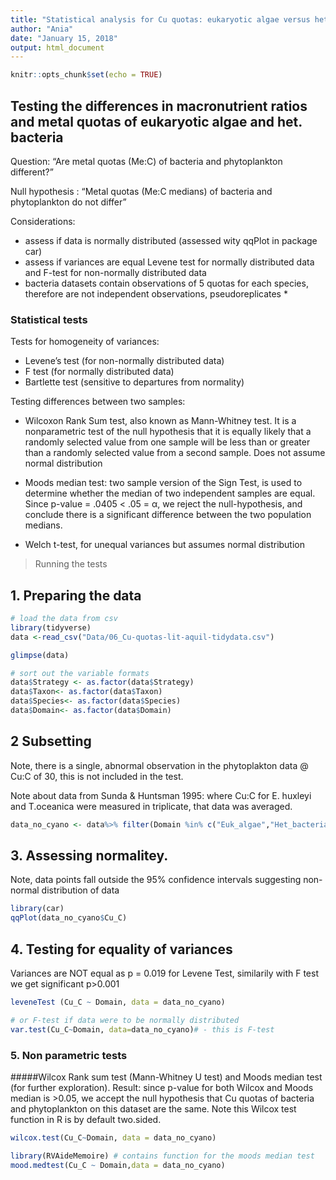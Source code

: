 ```yaml
---
title: "Statistical analysis for Cu quotas: eukaryotic algae versus het. bacteria"
author: "Ania"
date: "January 15, 2018"
output: html_document
---
```


```r
knitr::opts_chunk$set(echo = TRUE)
```

## Testing the differences in macronutrient ratios and metal quotas of eukaryotic algae and het. bacteria

Question: "Are metal quotas (Me:C) of bacteria and phytoplankton different?"

Null hypothesis : "Metal quotas (Me:C medians) of bacteria and phytoplankton do not differ"

Considerations:

* assess if data is normally distributed (assessed wity qqPlot in package car)
* assess if variances are equal Levene test for normally distributed data and F-test for non-normally distributed data
* bacteria datasets contain observations of 5 quotas for each species, therefore are not independent observations, pseudoreplicates *

### Statistical tests

Tests for homogeneity of variances:  

* Levene's test (for non-normally distributed data)
* F test (for normally distributed data)
* Bartlette test (sensitive to departures from normality)

Testing differences between two samples:  

* Wilcoxon Rank Sum test, also known as Mann-Whitney test. It is a nonparametric test of the null hypothesis that it is equally likely that a randomly selected value from one sample will be less than or greater than a randomly selected value from a second sample. Does not assume normal distribution

* Moods median test: two sample version of the Sign Test, is used to determine whether the median of two independent samples are equal. Since p-value = .0405 < .05 = α, we reject the null-hypothesis, and conclude there is a significant difference between the two population medians.

* Welch t-test, for unequal variances but assumes normal distribution

> Running the tests

## 1. Preparing the data

```r

# load the data from csv
library(tidyverse)
data <-read_csv("Data/06_Cu-quotas-lit-aquil-tidydata.csv") 

glimpse(data)

# sort out the variable formats
data$Strategy <- as.factor(data$Strategy)
data$Taxon<- as.factor(data$Taxon)
data$Species<- as.factor(data$Species)
data$Domain<- as.factor(data$Domain)
```


## 2 Subsetting
Note, there is a single, abnormal observation in the phytoplakton data @ Cu:C of 30, this is not included in the test.

Note about data from Sunda & Huntsman 1995: where Cu:C for E. huxleyi and T.oceanica were measured in triplicate, that data was averaged.

```r
data_no_cyano <- data%>% filter(Domain %in% c("Euk_algae","Het_bacteria"), Cu_C < 20)

```


## 3. Assessing normalitey. 

Note, data points fall outside the 95% confidence intervals suggesting non-normal distribution of data

```r

library(car)
qqPlot(data_no_cyano$Cu_C)

```

## 4. Testing for equality of variances

Variances are NOT equal as p = 0.019 for Levene Test, similarily with F test we get significant p>0.001

```r

leveneTest (Cu_C ~ Domain, data = data_no_cyano)

# or F-test if data were to be normally distributed
var.test(Cu_C~Domain, data=data_no_cyano)# - this is F-test
```

### 5. Non parametric tests

#####Wilcox Rank sum test (Mann-Whitney U test) and Moods median test (for further exploration). Result: since p-value for both Wilcox and Moods median is >0.05, we accept the null hypothesis that Cu quotas of bacteria and phytoplankton on this dataset are the same. Note this Wilcox test function in R is by default two.sided.

```r

wilcox.test(Cu_C~Domain, data = data_no_cyano)

library(RVAideMemoire) # contains function for the moods median test
mood.medtest(Cu_C ~ Domain,data = data_no_cyano)

```



